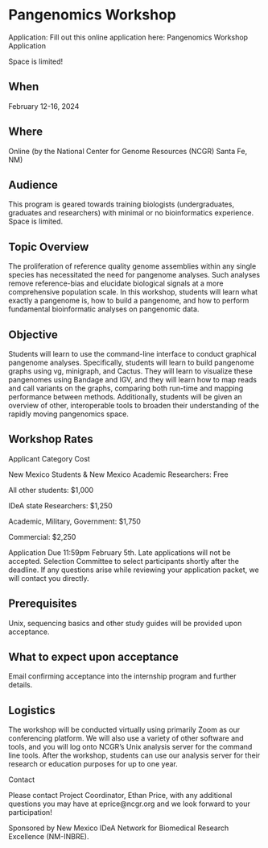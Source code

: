 # Pangenomics Workshop{-}

Application: Fill out this online application here: Pangenomics Workshop Application

Space is limited!


## When{-}

February 12-16, 2024


## Where{-}

Online (by the National Center for Genome Resources (NCGR) Santa Fe, NM)


## Audience{-}

This program is geared towards training biologists (undergraduates, graduates and researchers) with minimal or no bioinformatics experience. Space is limited.


## Topic Overview{-}

The proliferation of reference quality genome assemblies within any single species has necessitated the need for pangenome analyses. Such analyses remove reference-bias and elucidate biological signals at a more comprehensive population scale. In this workshop, students will learn what exactly a pangenome is, how to build a pangenome, and how to perform fundamental bioinformatic analyses on pangenomic data.


## Objective{-}

Students will learn to use the command-line interface to conduct graphical pangenome analyses. Specifically, students will learn to build pangenome graphs using vg, minigraph, and Cactus. They will learn to visualize these pangenomes using Bandage and IGV, and they will learn how to map reads and call variants on the graphs, comparing both run-time and mapping performance between methods. Additionally, students will be given an overview of other, interoperable tools to broaden their understanding of the rapidly moving pangenomics space.


## Workshop Rates{-}

Applicant Category Cost

New Mexico Students & New Mexico Academic Researchers:
Free

All other students:
$1,000

IDeA state Researchers:
$1,250

Academic, Military, Government:
$1,750

Commercial:
$2,250

Application Due 11:59pm February 5th.  Late applications will not be accepted.  Selection Committee to select participants shortly after the deadline. If any questions arise while reviewing your application packet, we will contact you directly.

## Prerequisites{-}

Unix, sequencing basics and other study guides will be provided upon acceptance.

## What to expect upon acceptance{-}

Email confirming acceptance into the internship program and further details.

## Logistics{-}

The workshop will be conducted virtually using primarily Zoom as our conferencing platform.  We will also use a variety of other software and tools, and you will log onto NCGR’s Unix analysis server for the command line tools.  After the workshop, students can use our analysis server for their research or education purposes for up to one year.

Contact

Please contact Project Coordinator, Ethan Price, with any additional questions you may have at eprice@ncgr.org and we look forward to your participation!

Sponsored by New Mexico IDeA Network for Biomedical Research Excellence (NM-INBRE).


